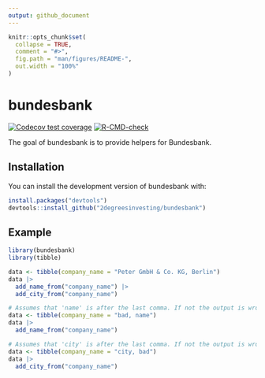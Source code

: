 ```yaml
---
output: github_document
---
```


<!-- README.md is generated from README.Rmd. Please edit that file -->

```r
knitr::opts_chunk$set(
  collapse = TRUE,
  comment = "#>",
  fig.path = "man/figures/README-",
  out.width = "100%"
)
```

# bundesbank

<!-- badges: start -->
[![Codecov test coverage](https://codecov.io/gh/2DegreesInvesting/bundesbank/branch/main/graph/badge.svg)](https://app.codecov.io/gh/2DegreesInvesting/bundesbank?branch=main)
[![R-CMD-check](https://github.com/2DegreesInvesting/bundesbank/actions/workflows/R-CMD-check.yaml/badge.svg)](https://github.com/2DegreesInvesting/bundesbank/actions/workflows/R-CMD-check.yaml)
<!-- badges: end -->

The goal of bundesbank is to provide helpers for Bundesbank.

## Installation

You can install the development version of bundesbank with:

``` r
install.packages("devtools")
devtools::install_github("2degreesinvesting/bundesbank")
```

## Example

```r
library(bundesbank)
library(tibble)

data <- tibble(company_name = "Peter GmbH & Co. KG, Berlin")
data |>
  add_name_from("company_name") |>
  add_city_from("company_name")

# Assumes that 'name' is after the last comma. If not the output is wrong.
data <- tibble(company_name = "bad, name")
data |>
  add_name_from("company_name")

# Assumes that 'city' is after the last comma. If not the output is wrong.
data <- tibble(company_name = "city, bad")
data |>
  add_city_from("company_name")
```
